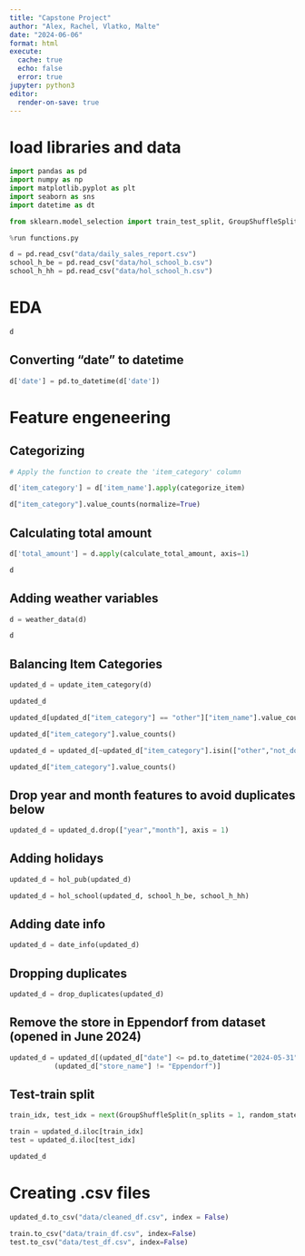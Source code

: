 ```yaml
---
title: "Capstone Project"
author: "Alex, Rachel, Vlatko, Malte"
date: "2024-06-06"
format: html
execute: 
  cache: true
  echo: false
  error: true
jupyter: python3
editor:
  render-on-save: true
---
```


# load libraries and data

```python
import pandas as pd
import numpy as np
import matplotlib.pyplot as plt
import seaborn as sns
import datetime as dt

from sklearn.model_selection import train_test_split, GroupShuffleSplit
```


```python
%run functions.py
```


```python
d = pd.read_csv("data/daily_sales_report.csv")
school_h_be = pd.read_csv("data/hol_school_b.csv")
school_h_hh = pd.read_csv("data/hol_school_h.csv")
```


# EDA 

```python
d
```



## Converting "date" to datetime 

```python
d['date'] = pd.to_datetime(d['date'])
```



# Feature engeneering 

## Categorizing

```python

# Apply the function to create the 'item_category' column

d['item_category'] = d['item_name'].apply(categorize_item)
```


```python
d["item_category"].value_counts(normalize=True)
```


## Calculating total amount

```python
d['total_amount'] = d.apply(calculate_total_amount, axis=1)
```

```python
d
```


## Adding weather variables

```python
d = weather_data(d)
```

```python
d
```



## Balancing Item Categories


```python

updated_d = update_item_category(d)

```

```python
updated_d
```

```python
updated_d[updated_d["item_category"] == "other"]["item_name"].value_counts()
```


```python
updated_d["item_category"].value_counts()
```


```python
updated_d = updated_d[~updated_d["item_category"].isin(["other","not_donut"])]
```


```python
updated_d["item_category"].value_counts()
```


## Drop year and month features to avoid duplicates below

```python
updated_d = updated_d.drop(["year","month"], axis = 1)
```


## Adding holidays

```python
updated_d = hol_pub(updated_d)
```

```python
updated_d = hol_school(updated_d, school_h_be, school_h_hh)
```


## Adding date info

```python
updated_d = date_info(updated_d)
```


## Dropping duplicates

```python
updated_d = drop_duplicates(updated_d)
```



## Remove the store in Eppendorf from dataset (opened in June 2024)

```python
updated_d = updated_d[(updated_d["date"] <= pd.to_datetime("2024-05-31")) &
           (updated_d["store_name"] != "Eppendorf")]
```



## Test-train split

```python
train_idx, test_idx = next(GroupShuffleSplit(n_splits = 1, random_state=100, test_size = 0.25).split(updated_d, groups = updated_d["date"]))

train = updated_d.iloc[train_idx]
test = updated_d.iloc[test_idx]
```

```python
updated_d
```



# Creating .csv files

```python
updated_d.to_csv("data/cleaned_df.csv", index = False)

train.to_csv("data/train_df.csv", index=False)
test.to_csv("data/test_df.csv", index=False)
```